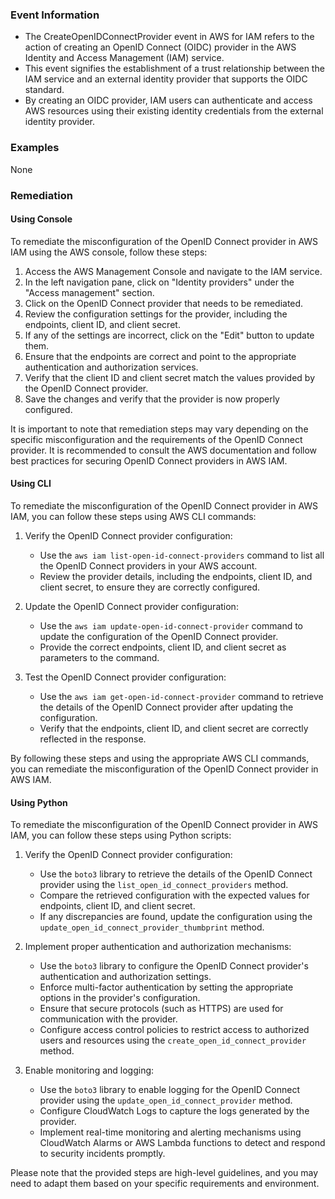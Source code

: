 
### Event Information

- The CreateOpenIDConnectProvider event in AWS for IAM refers to the action of creating an OpenID Connect (OIDC) provider in the AWS Identity and Access Management (IAM) service.
- This event signifies the establishment of a trust relationship between the IAM service and an external identity provider that supports the OIDC standard.
- By creating an OIDC provider, IAM users can authenticate and access AWS resources using their existing identity credentials from the external identity provider.


### Examples

None

### Remediation

#### Using Console

To remediate the misconfiguration of the OpenID Connect provider in AWS IAM using the AWS console, follow these steps:

1. Access the AWS Management Console and navigate to the IAM service.
2. In the left navigation pane, click on "Identity providers" under the "Access management" section.
3. Click on the OpenID Connect provider that needs to be remediated.
4. Review the configuration settings for the provider, including the endpoints, client ID, and client secret.
5. If any of the settings are incorrect, click on the "Edit" button to update them.
6. Ensure that the endpoints are correct and point to the appropriate authentication and authorization services.
7. Verify that the client ID and client secret match the values provided by the OpenID Connect provider.
8. Save the changes and verify that the provider is now properly configured.

It is important to note that remediation steps may vary depending on the specific misconfiguration and the requirements of the OpenID Connect provider. It is recommended to consult the AWS documentation and follow best practices for securing OpenID Connect providers in AWS IAM.

#### Using CLI

To remediate the misconfiguration of the OpenID Connect provider in AWS IAM, you can follow these steps using AWS CLI commands:

1. Verify the OpenID Connect provider configuration:
   - Use the `aws iam list-open-id-connect-providers` command to list all the OpenID Connect providers in your AWS account.
   - Review the provider details, including the endpoints, client ID, and client secret, to ensure they are correctly configured.

2. Update the OpenID Connect provider configuration:
   - Use the `aws iam update-open-id-connect-provider` command to update the configuration of the OpenID Connect provider.
   - Provide the correct endpoints, client ID, and client secret as parameters to the command.

3. Test the OpenID Connect provider configuration:
   - Use the `aws iam get-open-id-connect-provider` command to retrieve the details of the OpenID Connect provider after updating the configuration.
   - Verify that the endpoints, client ID, and client secret are correctly reflected in the response.

By following these steps and using the appropriate AWS CLI commands, you can remediate the misconfiguration of the OpenID Connect provider in AWS IAM.

#### Using Python

To remediate the misconfiguration of the OpenID Connect provider in AWS IAM, you can follow these steps using Python scripts:

1. Verify the OpenID Connect provider configuration:
   - Use the `boto3` library to retrieve the details of the OpenID Connect provider using the `list_open_id_connect_providers` method.
   - Compare the retrieved configuration with the expected values for endpoints, client ID, and client secret.
   - If any discrepancies are found, update the configuration using the `update_open_id_connect_provider_thumbprint` method.

2. Implement proper authentication and authorization mechanisms:
   - Use the `boto3` library to configure the OpenID Connect provider's authentication and authorization settings.
   - Enforce multi-factor authentication by setting the appropriate options in the provider's configuration.
   - Ensure that secure protocols (such as HTTPS) are used for communication with the provider.
   - Configure access control policies to restrict access to authorized users and resources using the `create_open_id_connect_provider` method.

3. Enable monitoring and logging:
   - Use the `boto3` library to enable logging for the OpenID Connect provider using the `update_open_id_connect_provider` method.
   - Configure CloudWatch Logs to capture the logs generated by the provider.
   - Implement real-time monitoring and alerting mechanisms using CloudWatch Alarms or AWS Lambda functions to detect and respond to security incidents promptly.

Please note that the provided steps are high-level guidelines, and you may need to adapt them based on your specific requirements and environment.

